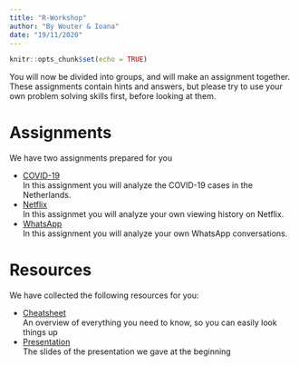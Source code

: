 ---
title: "R-Workshop"
author: "By Wouter & Ioana"
date: "19/11/2020"
---

```{r setup, include=FALSE}
knitr::opts_chunk$set(echo = TRUE)
```

You will now be divided into groups, and will make an assignment together. These assignments contain hints and answers, but please try to use your own problem solving skills first, before looking at them.

# Assignments

We have two assignments prepared for you

* [COVID-19](covid.html)  
In this assignment you will analyze the COVID-19 cases in the Netherlands.
* [Netflix](netflix.html)  
In this assignmet you will analyze your own viewing history on Netflix.
* [WhatsApp](whatsapp.html)  
In this assignment you will analyze your own WhatsApp conversations.

# Resources

We have collected the following resources for you:

* [Cheatsheet](files/cheatsheet.pdf)  
An overview of everything you need to know, so you can easily look things up
* [Presentation](files/presentation.pdf)  
The slides of the presentation we gave at the beginning